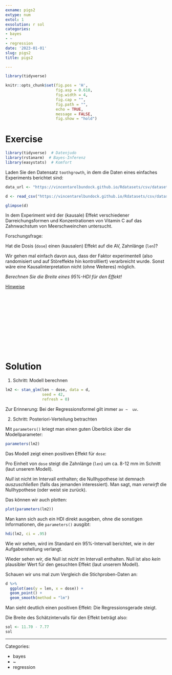 ```yaml
---
exname: pigs2
extype: num
extol: 1
exsolution: r sol
categories:
- bayes
- ~
- regression
date: '2023-01-01'
slug: pigs2
title: pigs2

---
```





```r
library(tidyverse)
```


```r
knitr::opts_chunk$set(fig.pos = 'H',
                      fig.asp = 0.618,
                      fig.width = 4,
                      fig.cap = "", 
                      fig.path = "",
                      echo = TRUE,
                      message = FALSE,
                      fig.show = "hold")
```






# Exercise

```r
library(tidyverse)  # Datenjudo
library(rstanarm)  # Bayes-Inferenz
library(easystats)  # Komfort
```


Laden Sie den Datensatz `toothgrowth`, in dem die Daten eines einfaches Experiments berichtet sind:


```r
data_url <- "https://vincentarelbundock.github.io/Rdatasets/csv/datasets/ToothGrowth.csv"

d <- read_csv("https://vincentarelbundock.github.io/Rdatasets/csv/datasets/ToothGrowth.csv")

glimpse(d)
```

In dem Experiment wird der (kausale) Effekt verschiedener Darreichungsformen und Konzentrationen von Vitamin C auf das Zahnwachstum von Meerschweinchen untersucht. 

Forschungsfrage:

Hat die Dosis (`dose`) einen (kausalen) Effekt auf die AV, Zahnlänge (`len`)?

Wir gehen mal einfach davon aus, dass der Faktor experimentell (also randomisiert und auf Störeffekte hin kontrollliert) verarbreicht wurde. Sonst wäre eine Kausalinterpretation nicht (ohne Weiteres) möglich.



*Berechnen Sie die Breite eines 95%-HDI für den Effekt!*




[Hinweise](https://start-bayes.netlify.app/pruefung#bearbeitungshinweise)




</br>
</br>
</br>
</br>
</br>
</br>
</br>
</br>
</br>
</br>

# Solution

1. Schritt: Modell berechnen

```r
lm2 <- stan_glm(len ~ dose, data = d,
                seed = 42,
                refresh = 0)
```

Zur Erinnerung: Bei der Regressionsformel gilt immer `av ~  uv`.


2. Schritt: Posteriori-Verteilung betrachten

Mit `parameters()` kriegt man einen guten Überblick über die Modellparameter:

```r
parameters(lm2)
```

Das Modell zeigt einen positiven Effekt für `dose`:

Pro Einheit von `dose` steigt die Zahnlänge (`len`) um ca. 8-12 mm im Schnitt (laut unserem Modell).

*Null* ist nicht im Intervall enthalten;
die Nullhypothese ist demnach *auszuschließen* (falls das jemanden interessiert).
Man sagt, man *verwirft* die Nullhypothese (oder weist sie zurück).

Das können wir auch plotten:

```r
plot(parameters(lm2))
```

Man kann sich auch ein HDI direkt ausgeben, ohne die sonstigen Informationen, die `parameters()` ausgibt:

```r
hdi(lm2, ci = .95)
```

Wie wir sehen, wird im Standard ein 95%-Intervall berichtet,
wie in der Aufgabenstellung verlangt. 

Wieder sehen wir, die Null ist *nicht* im Intervall enthalten. 
Null ist also *kein* plausibler Wert für den gesuchten Effekt (laut unserem Modell).

Schauen wir uns mal zum Vergleich die Stichproben-Daten an:

```r
d %>% 
  ggplot(aes(y = len, x = dose)) +
  geom_point() +
  geom_smooth(method = "lm")
```

Man sieht deutlich einen positiven Effekt: Die Regressionsgerade steigt.


Die Breite des Schätzintervalls für den Effekt beträgt also:

```r
sol <- 11.70 - 7.77
sol
```




---

Categories: 

- bayes
- ~
- regression

